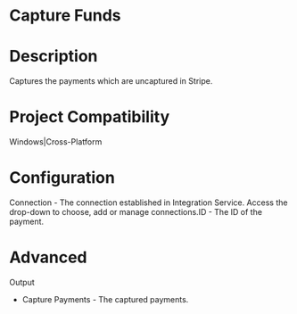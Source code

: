 ﻿# Capture Funds

# Description

Captures the payments which are uncaptured in Stripe.

# Project Compatibility

Windows|Cross-Platform

# Configuration

Connection - The connection established in Integration Service.
                        Access the drop-down to choose, add or manage connections.ID - The ID of the payment.

# Advanced

Output

* Capture Payments - The captured payments.
